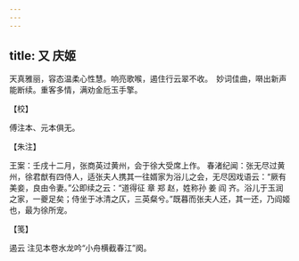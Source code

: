 ```yaml
---
---
---
```

title: 又 庆姬
---







天真雅丽，容态温柔心性慧。响亮歌喉，遏住行云翠不收。　妙词佳曲，啭出新声能断续。重客多情，满劝金卮玉手擎。





【校】


傅注本、元本俱无。





【朱注】


王案：壬戌十二月，张商英过黄州，会于徐大受席上作。 春渚纪闻：张无尽过黄州，徐君猷有四侍人，适张夫人携其一往婿家为浴儿之会，无尽因戏语云：“厥有美妾，良由令妻。”公即续之云：“道得征 章 郑 赵，姓称孙 姜 阎 齐。浴儿于玉润之家，一夔足矣；侍坐于冰清之仄，三英粲兮。”既暮而张夫人还，其一还，乃阎姬也，最为徐所宠。





【笺】


遏云 注见本卷水龙吟“小舟横截春江”阕。
